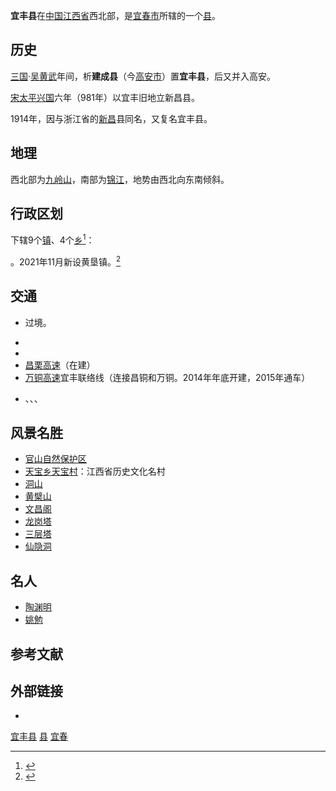 {{Infobox China County
|name              = 宜丰县
|shortname         =
|nickname          =
|usedname          =
|nameorigin        = 
|image_city        = 
|image_caption     = 
|image_map         = Jiangxi Yifeng.svg
|map_caption       = 
|class             = [[县|县]]
|Belong            = [[江西省|江西省]][[宜春市|宜春市]]
|location          = [[新昌镇|新昌镇]]
|leader_title      = 
|leader_name       = 
|leader_title1     = 
|leader_name1      = 
|established_title = 
|established_date  = 
|established_title1 = 
|established_date1 = 
|area_total        = 1934.11
|population_total  = 27.2
|population_as_of  = 2002
|population_density= 
|GDP               = 
|GDP_as_of         = 
|GDPPC             = 
|areacode          = 0795
|postcode          = 336300
|carlicense        = 赣C
|admini_division_code =
|tree              = 
|flower            = 
|website           = http://www.jxyf.gov.cn/
|footnotes         = 
|coordinate = {{coord|display=it}}
}}
'''宜丰县'''在[[中国|中国]][[江西省|江西省]]西北部，是[[宜春市|宜春市]]所辖的一个[[县|县]]。

== 历史 ==
[[三国|三国]]·[[吴|吴]][[黄武|黄武]]年间，析'''建成县'''（今[[高安市|高安市]]）置'''宜丰县'''，后又并入高安。

[[宋|宋]][[太平兴国|太平兴国]]六年（981年）以宜丰旧地立新昌县。

1914年，因与浙江省的[[新昌|新昌]]县同名，又复名宜丰县。

== 地理 ==
西北部为[[九岭山|九岭山]]，南部为[[锦江|锦江]]，地势由西北向东南倾斜。

== 行政区划 ==
{{PAGENAMEBASE}}下辖9个[[行政建制镇|镇]]、4个[[乡_(中华人民共和国)|乡]]<ref>{{PRC admin/ref sgc|36/09/24}}</ref>：

{{PRC admin/children|36/09/24}}。2021年11月新设黄垦镇。<ref>{{cite web |title=正式批复！江西新增一个乡镇。 |url=https://baijiahao.baidu.com/s?id=1717376224443127941&wfr=spider&for=pc}}</ref>
<references />

== 交通 ==
* {{中国国道名|354}}过境。
* {{中国高速公路名|G45}}
* {{China Expwy Name|S40|P=Jiangxi|[[昌铜高速|昌铜高速]]}}
* [[昌栗高速|昌栗高速]]（在建）
* [[万铜高速|万铜高速]]宜丰联络线（连接昌铜和万铜。2014年年底开建，2015年通车）
* {{中国省道名|232|P=江西}}、{{中国省道名|240|P=江西}}、{{中国省道名|318|P=江西}}、{{中国省道名|319|P=江西}}

== 风景名胜 ==
*[[官山自然保护区|官山自然保护区]]
*[[天宝乡|天宝乡]][[天宝村|天宝村]]：江西省历史文化名村
*[[洞山|洞山]]
*[[黄檗山|黄檗山]]
*[[文昌阁|文昌阁]]
*[[龙岗塔|龙岗塔]]
*[[三层塔|三层塔]]
*[[仙隐洞|仙隐洞]]

==名人==
* [[陶渊明|陶渊明]]
* [[姚勉|姚勉]]

== 参考文献 ==
{{reflist}}

== 外部链接 ==
* {{Official website|http://www.jxyf.gov.cn/|name=宜丰县人民政府}}

{{宜丰县行政区划}}
{{宜春市行政区划}}
{{江西行政区划}}

[[category:宜丰县|]]
[[category:宜春区县市|县]]
[[category:江西省县份|宜春]]